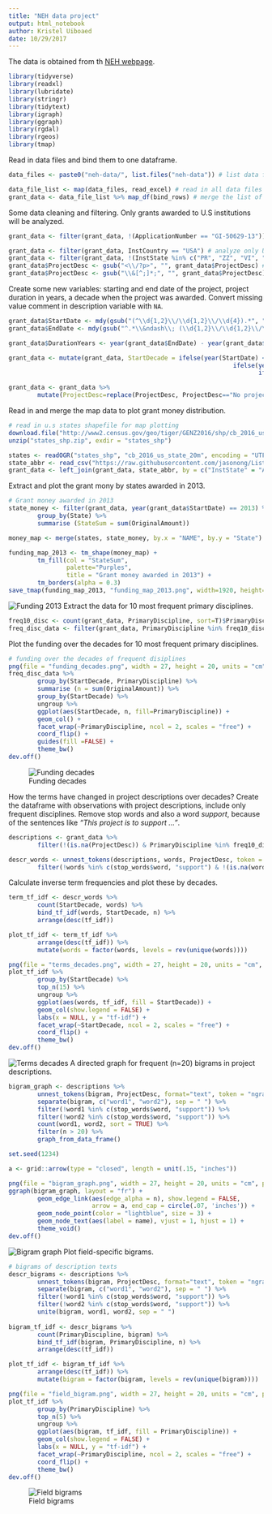 ```yaml
---
title: "NEH data project"
output: html_notebook
author: Kristel Uiboaed
date: 10/29/2017
---
```


The data is obtained from th [NEH webpage](https://securegrants.neh.gov/publicquery/).

```r
library(tidyverse)
library(readxl)
library(lubridate)
library(stringr)
library(tidytext)
library(igraph)
library(ggraph)
library(rgdal)
library(rgeos)
library(tmap)
```
Read in data files and bind them to one dataframe. 

```r
data_files <- paste0("neh-data/", list.files("neh-data")) # list data files

data_file_list <- map(data_files, read_excel) # read in all data files
grant_data <- data_file_list %>% map_df(bind_rows) # merge the list of df-s into one dataframe

```
Some data cleaning and filtering. Only grants awarded to U.S institutions will be analyzed.

```r
grant_data <- filter(grant_data, !(ApplicationNumber == "GI-50629-13")) # remove an observation with error

grant_data <- filter(grant_data, InstCountry == "USA") # analyze only U.S grants
grant_data <- filter(grant_data, !(InstState %in% c("PR", "ZZ", "VI", "GU", "AS", "MP")))
grant_data$ProjectDesc <- gsub("<\\/?p>", "", grant_data$ProjectDesc) # remove html-tags
grant_data$ProjectDesc <- gsub("\\&[^;]*;", "", grant_data$ProjectDesc) # remove html-entities
```

Create some new variables: starting and end date of the project, project duration in years, a decade when the project was awarded. Convert missing value comment in description variable with `NA`.

```r
grant_data$StartDate <- mdy(gsub("(^\\d{1,2}\\/\\d{1,2}\\/\\d{4}).*", "\\1", grant_data$GrantPeriod))
grant_data$EndDate <- mdy(gsub("^.*\\&ndash\\; (\\d{1,2}\\/\\d{1,2}\\/\\d{4})", "\\1", grant_data$GrantPeriod))

grant_data$DurationYears <- year(grant_data$EndDate) - year(grant_data$StartDate)

grant_data <- mutate(grant_data, StartDecade = ifelse(year(StartDate) < 1990, "1980",
                                                              ifelse(year(StartDate) < 2000 & year(StartDate) > 1989, "1990",
                                                                     ifelse(year(StartDate) < 2010 & year(StartDate) > 1999, "2000", "2010"))))

grant_data <- grant_data %>%
        mutate(ProjectDesc=replace(ProjectDesc, ProjectDesc=="No project description available", NA)) # replace, missing value comments in the description column

```

Read in and merge the map data to plot grant money distribution.

```r
# read in u.s states shapefile for map plotting
download.file("http://www2.census.gov/geo/tiger/GENZ2016/shp/cb_2016_us_state_20m.zip", dest = "states_shp.zip", mode = "wb")
unzip("states_shp.zip", exdir = "states_shp")

states <- readOGR("states_shp", "cb_2016_us_state_20m", encoding = "UTF-8")
state_abbr <- read_csv("https://raw.githubusercontent.com/jasonong/List-of-US-States/master/states.csv") # download state names and abbreviation table
grant_data <- left_join(grant_data, state_abbr, by = c("InstState" = "Abbreviation"))
```
Extract and plot the grant mony by states awarded in 2013.

```r
# Grant money awarded in 2013 
state_money <- filter(grant_data, year(grant_data$StartDate) == 2013) %>%
        group_by(State) %>%
        summarise (StateSum = sum(OriginalAmount))

money_map <- merge(states, state_money, by.x = "NAME", by.y = "State")

funding_map_2013 <- tm_shape(money_map) +
        tm_fill(col = "StateSum",
                palette="Purples",
                title = "Grant money awarded in 2013") +
        tm_borders(alpha = 0.3)
save_tmap(funding_map_2013, "funding_map_2013.png", width=1920, height=1080)
```
![Funding 2013](funding_map_2013.png)
Extract the data for 10 most frequent primary disciplines.

```r
freq10_disc <- count(grant_data, PrimaryDiscipline, sort=T)$PrimaryDiscipline[1:10]
freq_disc_data <- filter(grant_data, PrimaryDiscipline %in% freq10_disc)
```

Plot the funding over the decades for 10 most frequent primary disciplines.

```r
# funding over the decades of frequent disiplines
png(file = "funding_decades.png", width = 27, height = 20, units = "cm", pointsize = 10, bg = "transparent", res = 500)
freq_disc_data %>%
        group_by(StartDecade, PrimaryDiscipline) %>%
        summarise (n = sum(OriginalAmount)) %>% 
        group_by(StartDecade) %>% 
        ungroup %>%
        ggplot(aes(StartDecade, n, fill=PrimaryDiscipline)) +
        geom_col() +
        facet_wrap(~PrimaryDiscipline, ncol = 2, scales = "free") +
        coord_flip() +
        guides(fill =FALSE) +
        theme_bw()
dev.off()
```

![Funding decades](funding_decades.png)

How the terms have changed in project descriptions over decades? Create the dataframe with observations with project descriptions, include only frequent disciplines. Remove stop words and also a word *support*, because of the sentences like *"This project is to support ... "*.

```r
descriptions <- grant_data %>% 
        filter(!(is.na(ProjectDesc)) & PrimaryDiscipline %in% freq10_disc) 

descr_words <- unnest_tokens(descriptions, words, ProjectDesc, token = "words") %>%
        filter(!words %in% c(stop_words$word, "support") & !(is.na(words)))
```

Calculate inverse term frequencies and plot these by decades.

```r
term_tf_idf <- descr_words %>%
        count(StartDecade, words) %>%
        bind_tf_idf(words, StartDecade, n) %>%
        arrange(desc(tf_idf))

plot_tf_idf <- term_tf_idf %>%
        arrange(desc(tf_idf)) %>%
        mutate(words = factor(words, levels = rev(unique(words))))

png(file = "terms_decades.png", width = 27, height = 20, units = "cm", pointsize = 10, bg = "transparent", res = 500)
plot_tf_idf %>% 
        group_by(StartDecade) %>% 
        top_n(15) %>% 
        ungroup %>%
        ggplot(aes(words, tf_idf, fill = StartDecade)) +
        geom_col(show.legend = FALSE) +
        labs(x = NULL, y = "tf-idf") +
        facet_wrap(~StartDecade, ncol = 2, scales = "free") +
        coord_flip() +
        theme_bw()
dev.off()
```
![Terms decades](terms_decades.png)
A directed graph for frequent (n=20) bigrams in project descriptions.
```r
bigram_graph <- descriptions %>%
        unnest_tokens(bigram, ProjectDesc, format="text", token = "ngrams", n = 2) %>%
        separate(bigram, c("word1", "word2"), sep = " ") %>% 
        filter(!word1 %in% c(stop_words$word, "support")) %>%
        filter(!word2 %in% c(stop_words$word, "support")) %>% 
        count(word1, word2, sort = TRUE) %>% 
        filter(n > 20) %>%
        graph_from_data_frame()

set.seed(1234)

a <- grid::arrow(type = "closed", length = unit(.15, "inches"))

png(file = "bigram_graph.png", width = 27, height = 20, units = "cm", pointsize = 10, bg = "transparent", res = 500)
ggraph(bigram_graph, layout = "fr") +
        geom_edge_link(aes(edge_alpha = n), show.legend = FALSE,
                       arrow = a, end_cap = circle(.07, 'inches')) +
        geom_node_point(color = "lightblue", size = 3) +
        geom_node_text(aes(label = name), vjust = 1, hjust = 1) +
        theme_void()
dev.off()
```

![Bigram graph](bigram_graph.png)
Plot field-specific bigrams.

```r
# bigrams of description texts
descr_bigrams <- descriptions %>%
        unnest_tokens(bigram, ProjectDesc, format="text", token = "ngrams", n = 2) %>%
        separate(bigram, c("word1", "word2"), sep = " ") %>% 
        filter(!word1 %in% c(stop_words$word, "support")) %>%
        filter(!word2 %in% c(stop_words$word, "support")) %>% 
        unite(bigram, word1, word2, sep = " ")
        
bigram_tf_idf <- descr_bigrams %>%
        count(PrimaryDiscipline, bigram) %>%
        bind_tf_idf(bigram, PrimaryDiscipline, n) %>%
        arrange(desc(tf_idf))

plot_tf_idf <- bigram_tf_idf %>%
        arrange(desc(tf_idf)) %>%
        mutate(bigram = factor(bigram, levels = rev(unique(bigram))))

png(file = "field_bigram.png", width = 27, height = 20, units = "cm", pointsize = 10, bg = "transparent", res = 500)
plot_tf_idf %>% 
        group_by(PrimaryDiscipline) %>% 
        top_n(5) %>% 
        ungroup %>%
        ggplot(aes(bigram, tf_idf, fill = PrimaryDiscipline)) +
        geom_col(show.legend = FALSE) +
        labs(x = NULL, y = "tf-idf") +
        facet_wrap(~PrimaryDiscipline, ncol = 2, scales = "free") +
        coord_flip() + 
        theme_bw()
dev.off()
```


![Field bigrams](field_bigram.png)
